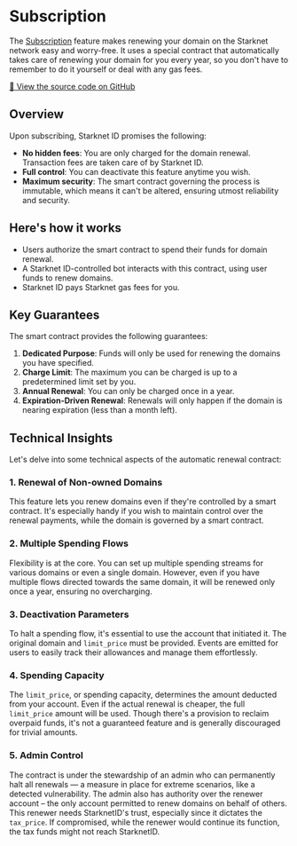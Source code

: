 
# Subscription

The [Subscription](https://app.starknet.id/subscription) feature makes renewing your domain on the Starknet network easy and worry-free. It uses a special contract that automatically takes care of renewing your domain for you every year, so you don't have to remember to do it yourself or deal with any gas fees.

[🔗 View the source code on GitHub](https://github.com/lfglabs-dev/auto_renew_contract)

## Overview

Upon subscribing, Starknet ID promises the following:

- **No hidden fees**: You are only charged for the domain renewal. Transaction fees are taken care of by Starknet ID.
- **Full control**: You can deactivate this feature anytime you wish.
- **Maximum security**: The smart contract governing the process is immutable, which means it can't be altered, ensuring utmost reliability and security.

## Here's how it works

- Users authorize the smart contract to spend their funds for domain renewal.
- A Starknet ID-controlled bot interacts with this contract, using user funds to renew domains.
- Starknet ID pays Starknet gas fees for you.

## Key Guarantees

The smart contract provides the following guarantees:

1. **Dedicated Purpose**: Funds will only be used for renewing the domains you have specified.
2. **Charge Limit**: The maximum you can be charged is up to a predetermined limit set by you.
3. **Annual Renewal**: You can only be charged once in a year.
4. **Expiration-Driven Renewal**: Renewals will only happen if the domain is nearing expiration (less than a month left).

## Technical Insights

Let's delve into some technical aspects of the automatic renewal contract:

### 1. Renewal of Non-owned Domains

This feature lets you renew domains even if they're controlled by a smart contract. It's especially handy if you wish to maintain control over the renewal payments, while the domain is governed by a smart contract.

### 2. Multiple Spending Flows

Flexibility is at the core. You can set up multiple spending streams for various domains or even a single domain. However, even if you have multiple flows directed towards the same domain, it will be renewed only once a year, ensuring no overcharging.

### 3. Deactivation Parameters

To halt a spending flow, it's essential to use the account that initiated it. The original domain and `limit_price` must be provided. Events are emitted for users to easily track their allowances and manage them effortlessly.

### 4. Spending Capacity

The `limit_price`, or spending capacity, determines the amount deducted from your account. Even if the actual renewal is cheaper, the full `limit_price` amount will be used. Though there's a provision to reclaim overpaid funds, it's not a guaranteed feature and is generally discouraged for trivial amounts.

### 5. Admin Control

The contract is under the stewardship of an admin who can permanently halt all renewals — a measure in place for extreme scenarios, like a detected vulnerability. The admin also has authority over the renewer account – the only account permitted to renew domains on behalf of others. This renewer needs StarknetID's trust, especially since it dictates the `tax_price`. If compromised, while the renewer would continue its function, the tax funds might not reach StarknetID.
